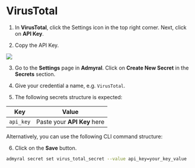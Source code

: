 # VirusTotal

1. In **VirusTotal**, click the Settings icon in the top right corner. Next, click on **API Key**.

2. Copy the API Key.

<img src="/virustotal1.png" />

3. Go to the **Settings** page in **Admyral**. Click on **Create New Secret** in the **Secrets** section.

4. Give your credential a name, e.g. `VirusTotal`.

5. The following secrets structure is expected:

| Key       | Value                       |
| --------- | --------------------------- |
| `api_key` | Paste your **API Key** here |

Alternatively, you can use the following CLI command structure:

6. Click on the **Save** button.

```bash
admyral secret set virus_total_secret --value api_key=your_key_value
```
